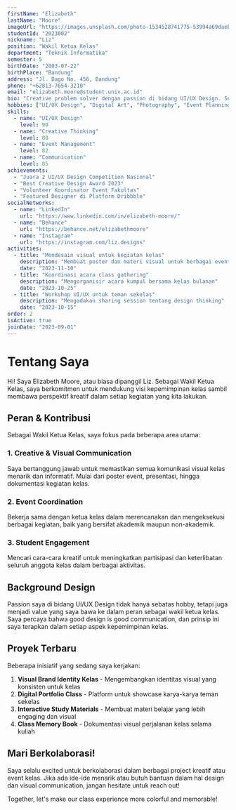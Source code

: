 ```yaml
---
firstName: "Elizabeth"
lastName: "Moore"
imageUrl: "https://images.unsplash.com/photo-1534528741775-53994a69daeb?q=80&w=1528&auto=format&fit=crop&ixlib=rb-4.0.3&ixid=M3wxMjA3fDB8MHxwaG90by1wYWdlfHx8fGVufDB8fHx8fA%3D%3D"
studentId: "2023002"
nickname: "Liz"
position: "Wakil Ketua Kelas"
department: "Teknik Informatika"
semester: 5
birthDate: "2003-07-22"
birthPlace: "Bandung"
address: "Jl. Dago No. 456, Bandung"
phone: "+62813-7654-3210"
email: "elizabeth.moore@student.univ.ac.id"
bio: "Creative problem solver dengan passion di bidang UI/UX Design. Selalu siap mendukung dan membantu ketua kelas dalam menjalankan visi-misi kelas."
hobbies: ["UI/UX Design", "Digital Art", "Photography", "Event Planning"]
skills:
  - name: "UI/UX Design"
    level: 90
  - name: "Creative Thinking"
    level: 88
  - name: "Event Management"
    level: 82
  - name: "Communication"
    level: 85
achievements:
  - "Juara 2 UI/UX Design Competition Nasional"
  - "Best Creative Design Award 2023"
  - "Volunteer Koordinator Event Fakultas"
  - "Featured Designer di Platform Dribbble"
socialNetworks:
  - name: "LinkedIn"
    url: "https://www.linkedin.com/in/elizabeth-moore/"
  - name: "Behance"
    url: "https://behance.net/elizabethmoore"
  - name: "Instagram"
    url: "https://instagram.com/liz.designs"
activities:
  - title: "Mendesain visual untuk kegiatan kelas"
    description: "Membuat poster dan materi visual untuk berbagai event kelas"
    date: "2023-11-10"
  - title: "Koordinasi acara class gathering"
    description: "Mengorganisir acara kumpul bersama kelas bulanan"
    date: "2023-10-25"
  - title: "Workshop UI/UX untuk teman sekelas"
    description: "Mengadakan sharing session tentang design thinking"
    date: "2023-10-15"
order: 2
isActive: true
joinDate: "2023-09-01"
---
```


# Tentang Saya

Hi! Saya Elizabeth Moore, atau biasa dipanggil Liz. Sebagai Wakil Ketua Kelas, saya berkomitmen untuk mendukung visi kepemimpinan kelas sambil membawa perspektif kreatif dalam setiap kegiatan yang kita lakukan.

## Peran & Kontribusi

Sebagai Wakil Ketua Kelas, saya fokus pada beberapa area utama:

### 1. Creative & Visual Communication
Saya bertanggung jawab untuk memastikan semua komunikasi visual kelas menarik dan informatif. Mulai dari poster event, presentasi, hingga dokumentasi kegiatan kelas.

### 2. Event Coordination
Bekerja sama dengan ketua kelas dalam merencanakan dan mengeksekusi berbagai kegiatan, baik yang bersifat akademik maupun non-akademik.

### 3. Student Engagement
Mencari cara-cara kreatif untuk meningkatkan partisipasi dan keterlibatan seluruh anggota kelas dalam berbagai aktivitas.

## Background Design

Passion saya di bidang UI/UX Design tidak hanya sebatas hobby, tetapi juga menjadi value yang saya bawa ke dalam peran sebagai wakil ketua kelas. Saya percaya bahwa good design is good communication, dan prinsip ini saya terapkan dalam setiap aspek kepemimpinan kelas.

## Proyek Terbaru

Beberapa inisiatif yang sedang saya kerjakan:

1. **Visual Brand Identity Kelas** - Mengembangkan identitas visual yang konsisten untuk kelas
2. **Digital Portfolio Class** - Platform untuk showcase karya-karya teman sekelas
3. **Interactive Study Materials** - Membuat materi belajar yang lebih engaging dan visual
4. **Class Memory Book** - Dokumentasi visual perjalanan kelas selama kuliah

## Mari Berkolaborasi!

Saya selalu excited untuk berkolaborasi dalam berbagai project kreatif atau event kelas. Jika ada ide-ide menarik atau butuh bantuan dalam hal design dan visual communication, jangan hesitate untuk reach out!

Together, let's make our class experience more colorful and memorable!